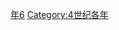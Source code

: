 {{Catnav|頁面分類|历史|歷史時代|年|4世纪各年}}
{{Commons category|336}}

[[Category:330年代|年6]]
[[Category:4世纪各年|Category:4世纪各年]]